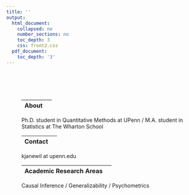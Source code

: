 ```yaml
---
title: ''
output:
  html_document:
    collapsed: no
    number_sections: no
    toc_depth: 3
    css: front2.css
  pdf_document:
    toc_depth: '3'
---
```



<div class="row" style="padding-top: 60px;">
<div class="row" style="padding-left: 40px;">

<div class="row">
<div class="col-sm-8">
</head>
<link rel="stylesheet" href="https://maxcdn.bootstrapcdn.com/font-awesome/4.4.0/css/font-awesome.min.css">
</head>

<body>

|About|  |
|:--------|-------:|

Ph.D. student in Quantitative Methods at UPenn /
M.A. student in Statistics at The Wharton School


|Contact |  |
|:--------|-------:|

kjanewil at upenn.edu


|Academic Research Areas|  |
|:--------|-------:|

Causal Inference / 
Generalizability /
Psychometrics

  <a href="https://github.com/katjanewilson" target = "_blank"><i class="fa fa-github"></i> </a> <a href="https://www.linkedin.com/in/kat-wilson-920256139/" target = "_blank">
  
  

  <a href="https://www.linkedin.com/in/kat-wilson-920256139/" target = "_blank"><i class="fa fa-linkedin"></i> </a> <a href="https://www.linkedin.com/in/kat-wilson-920256139/" target = "_blank">




  <a href="https://medium.com/@katjanewilson" target = "_blank"><i class="fa fa-medium"></i> </a> <a href="https://www.linkedin.com/in/kat-wilson-920256139/" target = "_blank">





